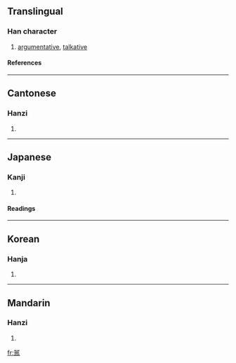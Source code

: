 ==Translingual==
===Han character===
{{Han char|rn=30|rad=口|as=15|sn=18|four=6666<sub>1</sub>|canj=口口尸中口 (RRSLR)}}
# [[argumentative]], [[talkative]]
====References====
{{Han ref|kx=0212.430|dkj=04518|dj=0435.260|hdz=10699.190|uh=569A|ud=22170|bh=EFBD|bd=61373}}
----
==Cantonese==
===Hanzi===
{{yue-hanzi|jyut=|y=ngan4}}
# {{defn|Cantonese}}
----
==Japanese==
===Kanji===
{{ja-kanji|grade=|rs=口15}}
# {{defn|Japanese}} 
====Readings====
{{ja-readings|on=[[ぎん]] (gin), [[ごん]] (gon), [[がん]] (gan), [[げん]] (gen)|kun=[[わるい]] (warui), [[おろか]] (oroka), [[つれない]] (tsurenai)}}
----
==Korean==
===Hanja===
{{ko-hanja|hangeul=은|rv=eun|mr=ŭn}}
# {{defn|Korean}}
----
==Mandarin==
===Hanzi===
{{cmn-hanzi|pin=[[yín]] (yin2)|wg=yin<sup>2</sup>}}
# {{defn|Mandarin}}

[[fr:嚚]]